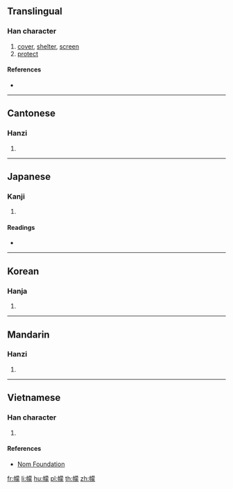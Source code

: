 {{character info/new}}
==Translingual==

===Han character===
{{Han char|rn=50|rad=巾|as=14|sn=17|four=44232|canj=LBTBO|ids=⿰巾蒙}}

# [[cover]], [[shelter]], [[screen]]
# [[protect]]

====References====
* {{Han ref|kx=0337.200|dkj=09122|dj=0644.250|hdz=10755.130|uh=5E6A|ud=24170|bh=ECDC|bd=60636}}

----

==Cantonese==

===Hanzi===
{{yue-hanzi|jyut=[[mung4]]|y=mung4}}

# {{defn|lang=yue|sort=巾14}}

----

==Japanese==

===Kanji===
{{ja-kanji|grade=|rs=巾14}}

# {{defn|lang=ja|sort=巾14}}

====Readings====
* {{ja-readings|on=[[ぼう]] (bō), [[む]] (mu), [[もう]] (mō)|kun=[[ふくさ]] (fukusa)}}

----

==Korean==

===Hanja===
{{ko-hanja|hangeul=몽|rv=mong|mr=mong}}

# {{defn|lang=ko|sort=巾14}}

----

==Mandarin==

===Hanzi===
{{cmn-hanzi|pin=[[méng]] ([[meng2]])|wg=meng<sup>2</sup>}}

# {{defn|lang=cmn|sort=巾14}}

----

==Vietnamese==

===Han character===
{{vi-readings|rs=巾14|hanviet=[[mùng]], [[màn]], [[móng]]}}

# {{defn|lang=vi|sort=巾14}}

====References====
* [http://nomfoundation.org/common/nom_details.php?codepoint=5e6a Nom Foundation]

[[fr:幪]]
[[li:幪]]
[[hu:幪]]
[[pl:幪]]
[[th:幪]]
[[zh:幪]]